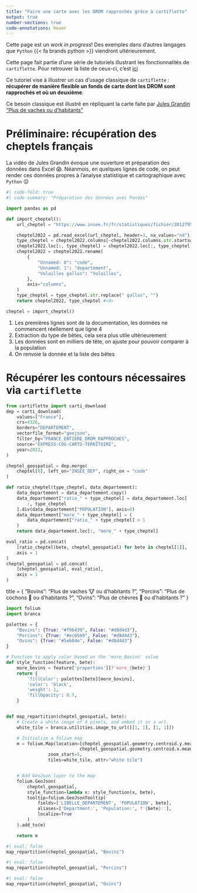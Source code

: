 ```yaml
---
title: "Faire une carte avec les DROM rapprochés grâce à cartiflette"
output: true
number-sections: true
code-annotations: hover
---
```


::: {.important}
Cette page est un _work in progress_! Des exemples dans d'autres langages que `Python` {{< fa brands python >}} viendront ultérieurement. 

Cette page fait partie d'une série de tutoriels illustrant les fonctionnalités de `cartiflette`. Pour retrouver la liste de ceux-ci, c'est [ici](/use-case/index.qmd)
:::

Ce tutoriel vise à illustrer un cas d'usage classique de `cartiflette` : __récupérer de manière flexible un fonds de carte dont les [DROM sont rapprochés]{.yellow} et où [un deuxième]{.yellow}__.  

Ce besoin classique est illustré en répliquant la carte faite par [Jules Grandin "Plus de vaches ou d'habitants"](https://x.com/JulesGrandin/status/1531631375505399809?mx=2)


# Préliminaire: récupération des cheptels français

La vidéo de Jules Grandin évoque une ouverture et préparation des données dans Excel 😱. Néanmois, en quelques lignes de code, on peut render ces données propres à l'analyse statistique et cartographique avec `Python` 😌


```python
#| code-fold: true
#| code-summary: "Préparation des données avec Pandas"

import pandas as pd

def import_cheptel():
    url_cheptel = "https://www.insee.fr/fr/statistiques/fichier/2012795/TCRD_073.xlsx"

    cheptel2022 = pd.read_excel(url_cheptel, header=3, na_values="nd") #<1>
    type_cheptel = cheptel2022.columns[~cheptel2022.columns.str.startswith("Unnamed")] #<2>
    cheptel2022.loc[:, type_cheptel] = cheptel2022.loc[:, type_cheptel].mul(1000) #<3>
    cheptel2022 = cheptel2022.rename(
        {
            "Unnamed: 0": "code",
            "Unnamed: 1": "departement",
            "Volailles gallus": "Volailles",
        },
        axis="columns",
    )
    type_cheptel = type_cheptel.str.replace(" gallus", "")
    return cheptel2022, type_cheptel #<4>

cheptel = import_cheptel()
```
1. Les premières lignes sont de la documentation, les données ne commencent réellement que ligne 4
2. Extraction du type de bêtes, cela sera plus utile ultérieurement 
3. Les données sont en milliers de tête, on ajuste pour pouvoir comparer à la population
4. On renvoie la donnée et la liste des bêtes


# Récupérer les contours nécessaires via `cartiflette`


```python
from cartiflette import carti_download
dep = carti_download(
    values=["France"],
    crs=4326,
    borders="DEPARTEMENT",
    vectorfile_format="geojson",
    filter_by="FRANCE_ENTIERE_DROM_RAPPROCHES",
    source="EXPRESS-COG-CARTO-TERRITOIRE",
    year=2022,
)
```


```python
cheptel_geospatial = dep.merge(
    cheptel[0], left_on="INSEE_DEP", right_on = "code"
)
```

```python
def ratio_cheptel(type_cheptel, data_departement):
    data_departement = data_departement.copy()
    data_departement["ratio_" + type_cheptel] = data_departement.loc[
        :, type_cheptel
    ].div(data_departement["POPULATION"], axis=0)
    data_departement["more_" + type_cheptel] = (
        data_departement["ratio_" + type_cheptel] > 1
    )
    return data_departement.loc[:, "more_" + type_cheptel]
```


```python
eval_ratio = pd.concat(
    [ratio_cheptel(bete, cheptel_geospatial) for bete in cheptel[1]],
    axis = 1
)
cheptel_geospatial = pd.concat(
    [cheptel_geospatial, eval_ratio],
    axis = 1
)
```

title = {
    "Bovins": "Plus de vaches 🐮 ou d'habitants ?",
    "Porcins": "Plus de cochons 🐷 ou d'habitants ?",
    "Ovins": "Plus de chèvres 🐐 ou d'habitants ?"
}


```python
import folium
import branca

palettes = {
    "Bovins": {True: "#f9b439", False: "#d8d4d3"},
    "Porcins": {True: "#ec6569", False: "#d8d4d3"},
    "Ovins": {True: "#5eb04e", False: "#d8d4d3"}
}

# Function to apply color based on the 'more_Bovins' value
def style_function(feature, bete):
    more_bovins = feature['properties'][f'more_{bete}']
    return {
        'fillColor': palettes[bete][more_bovins],
        'color': 'black',
        'weight': 1,
        'fillOpacity': 0.7,
    }


def map_repartition(cheptel_geospatial, bete):
    # Create a white image of 4 pixels, and embed it in a url.
    white_tile = branca.utilities.image_to_url([[1, 1], [1, 1]])

    # Initialize a folium map
    m = folium.Map(location=[cheptel_geospatial.geometry.centroid.y.mean(), 
                            cheptel_geospatial.geometry.centroid.x.mean()], 
                zoom_start=5,
                tiles=white_tile, attr="white tile")


    # Add GeoJson layer to the map
    folium.GeoJson(
        cheptel_geospatial,
        style_function=lambda x: style_function(x, bete),
        tooltip=folium.GeoJsonTooltip(
            fields=['LIBELLE_DEPARTEMENT', 'POPULATION', bete],
            aliases=['Department:', 'Population:', f'{bete}:'],
            localize=True
        )
    ).add_to(m)

    return m
```



```python
#| eval: false
map_repartition(cheptel_geospatial, "Bovins")
```


```python
#| eval: false
map_repartition(cheptel_geospatial, "Porcins")
```

```python
#| eval: false
map_repartition(cheptel_geospatial, "Ovins")
```